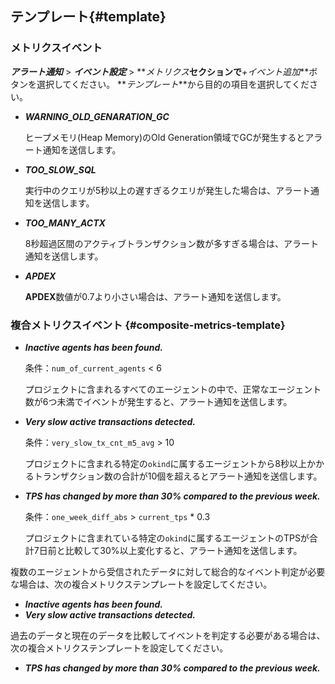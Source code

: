 ## テンプレート{#template}

### メトリクスイベント

**_アラート通知_** > **_イベント設定_** > **_メトリクス_**セクションで**_+イベント追加_**ボタンを選択してください。 **_テンプレート_**から目的の項目を選択してください。

-   **_WARNING_OLD_GENARATION_GC_**

    ヒープメモリ(Heap Memory)のOld Generation領域でGCが発生するとアラート通知を送信します。

-   **_TOO_SLOW_SQL_**

    実行中のクエリが5秒以上の遅すぎるクエリが発生した場合は、アラート通知を送信します。

-   **_TOO_MANY_ACTX_**

    8秒超過区間のアクティブトランザクション数が多すぎる場合は、アラート通知を送信します。

-   **_APDEX_**

    **APDEX**数値が0.7より小さい場合は、アラート通知を送信します。

### 複合メトリクスイベント {#composite-metrics-template}

-   **_Inactive agents has been found._**

    条件：`num_of_current_agents` \< 6

    プロジェクトに含まれるすべてのエージェントの中で、正常なエージェント数が6つ未満でイベントが発生すると、アラート通知を送信します。

-   **_Very slow active transactions detected._**

    条件：`very_slow_tx_cnt_m5_avg` > 10

    プロジェクトに含まれる特定の`okind`に属するエージェントから8秒以上かかるトランザクション数の合計が10個を超えるとアラート通知を送信します。

-   **_TPS has changed by more than 30% compared to the previous week._**

    条件：`one_week_diff_abs` > `current_tps` \* 0.3

    プロジェクトに含まれている特定の`okind`に属するエージェントのTPSが合計7日前と比較して30%以上変化すると、アラート通知を送信します。

複数のエージェントから受信されたデータに対して総合的なイベント判定が必要な場合は、次の複合メトリクステンプレートを設定してください。

-   **_Inactive agents has been found._**
-   **_Very slow active transactions detected._**

過去のデータと現在のデータを比較してイベントを判定する必要がある場合は、次の複合メトリクステンプレートを設定してください。

-   **_TPS has changed by more than 30% compared to the previous week._**
